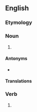 ==English==

===Etymology===
{{prefix|en|dis|favor}}

===Noun===
{{en-noun|~}}

# {{lb|en|American spelling}} {{alt form|en|disfavour}}

==== Antonyms ====
* {{l|en|favor}}

==== Translations ====
{{trans-top}}
{{trans-bottom}}

===Verb===
{{en-verb}}

# {{lb|en|American spelling}} {{alt form|en|disfavour}}